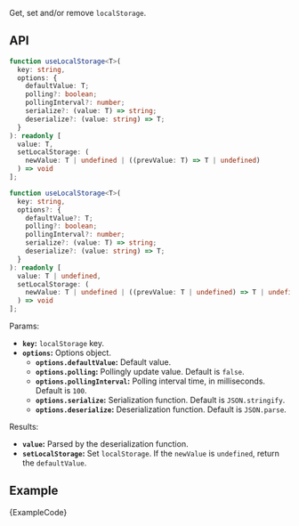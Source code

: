 
Get, set and/or remove `localStorage`.

## API

```ts
function useLocalStorage<T>(
  key: string,
  options: {
    defaultValue: T;
    polling?: boolean;
    pollingInterval?: number;
    serialize?: (value: T) => string;
    deserialize?: (value: string) => T;
  }
): readonly [
  value: T,
  setLocalStorage: (
    newValue: T | undefined | ((prevValue: T) => T | undefined)
  ) => void
];

function useLocalStorage<T>(
  key: string,
  options?: {
    defaultValue?: T;
    polling?: boolean;
    pollingInterval?: number;
    serialize?: (value: T) => string;
    deserialize?: (value: string) => T;
  }
): readonly [
  value: T | undefined,
  setLocalStorage: (
    newValue: T | undefined | ((prevValue: T | undefined) => T | undefined)
  ) => void
];
```

Params:

- **`key`:** `localStorage` key.
- **`options`:** Options object.
  - **`options.defaultValue`:** Default value.
  - **`options.polling`:** Pollingly update value. Default is `false`.
  - **`options.pollingInterval`:** Polling interval time, in milliseconds. Default is `100`.
  - **`options.serialize`:** Serialization function. Default is `JSON.stringify`.
  - **`options.deserialize`:** Deserialization function. Default is `JSON.parse`.

Results:

- **`value`:** Parsed by the deserialization function.
- **`setLocalStorage`:** Set `localStorage`. If the `newValue` is `undefined`, return the `defaultValue`.

## Example

<ExampleBlock>
  <Example />
</ExampleBlock>
<CodeBlock language="tsx">{ExampleCode}</CodeBlock>
